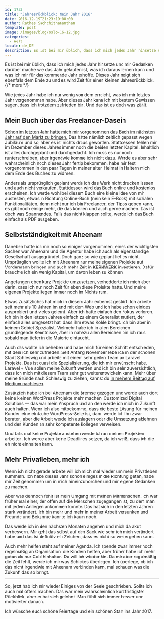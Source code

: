 ```yaml
---
id: 1733
title: "Jahresrückblick: Mein Jahr 2016"
date: 2016-12-19T21:23:19+00:00
author: Rathes Sachchithananthan
template: post
image: /images/blog/oslo-16-12.jpg
categories:
  - Welt
locale: de_DE
description: Es ist bei mir üblich, dass ich mich jedes Jahr hinsetze und mir Gedanken darüber mache wie das Jahr gelaufen ist, was ich daraus lernen kann und was ich mir für das kommende Jahr erhoffe. Dieses Jahr neigt sich ebenfalls dem Ende zu und es wird Zeit für einen kleinen Jahresrückblick.
---
```


Es ist bei mir üblich, dass ich mich jedes Jahr hinsetze und mir Gedanken darüber mache wie das Jahr gelaufen ist, was ich daraus lernen kann und was ich mir für das kommende Jahr erhoffe. Dieses Jahr neigt sich ebenfalls dem Ende zu und es wird Zeit für einen kleinen Jahresrückblick.{/* more */}

Wie jedes Jahr habe ich nur wenig von dem erreicht, was ich mir letztes Jahr vorgenommen habe. Aber dieses Jahr kann ich mit bestem Gewissen sagen, dass ich trotzdem zufrieden bin. Und das ist es doch was zählt.

## Mein Buch über das Freelancer-Dasein

[Schon im letzten Jahr hatte mich mir vorgenommen das Buch im nächsten Jahr auf den Markt zu bringen.](/blog/de/review-2015/) Das hätte nämlich zeitlich gepasst wegen Jubiläum und so, aber es ist nichts draus geworden. Stattdessen fehlen mir im Dezember dieses Jahres immer noch die beiden letzten Kapitel. Inhaltlich ist alles durchgeplant und durchgedacht. Ich muss es nur noch runterschreiben, aber irgendwie komme ich nicht dazu. Werde es aber sehr wahrscheinlich noch dieses Jahr fertig bekommen, habe mir fest vorgenommen in den paar Tagen in meiner alten Heimat in Haltern mich dem Ende des Buches zu widmen.

Anders als ursprünglich geplant werde ich das Werk nicht drucken lassen und auch nicht verkaufen. Stattdessen wird das Buch online und kostenlos erscheinen. Ich werde wohl bei diesem Buch eine kleine Idee von mir austesten, etwas in Richtung Online-Buch (nein kein E-Book) mit sozialen Funktionalitäten, denn nicht nur ich bin Freelancer, der Tipps geben kann, es gibt noch einige mehr, die das können und auch gerne machen. Das ist doch was Spannendes. Falls das nicht klappen sollte, werde ich das Buch einfach als PDF ausgeben.

## Selbstständigkeit mit Aheenam

Daneben hatte ich mir noch so einiges vorgenommen, eines der wichtigsten Sachen war Aheenam und die Agentur habe ich auch als eigenständige Gesellschaft ausgegründet. Doch ganz so wie geplant lief es nicht. Ursprünglich wollte ich mit Aheenam nur meine eigenen Projekte auf Vordermann bringen und auch mehr Zeit in [KERNWERK](https://kernwerk.de/) investieren. Dafür brauchte ich ein wenig Kapital, um davon leben zu können.

Angefangen eben kurz Projekte umzusetzen, verhedderte ich mich aber darin, dass ich nur noch Zeit für eben diese Projekte hatte. Und meine eigenen Projekte liegen immer noch im Nichts rum.

Etwas Zusätzliches hat mich in diesem Jahr extremst gestört. Ich arbeite seit mehr als 10 Jahren im und mit dem Web und ich habe schon einiges ausprobiert und vieles gelernt. Aber ich hatte einfach den Fokus verloren. Ich bin in den letzten Jahren einfach zu einem Generalist mutiert, der einfach alles umgesetzt hat, dass ihm etwas Kohle bringt. Ich bin aber in keinem Gebiet Spezialist. Vielmehr habe ich in allen Bereichen grundlegende Kenntnisse, aber in nahezu allen Bereichen bin ich raus sobald man tiefer in die Materie eintaucht.

Auch das wollte ich beheben und habe mich für einen Schritt entschieden, mit dem ich sehr zufrieden. Seit Anfang November lebe ich in der schönen Stadt Schleswig und arbeite mit einem sehr geilen Team an Laravel Projekte. Das ist quasi die Spezialisierung, die ich mir erwünscht habe. Laravel + Vue sollen meine Zukunft werden und ich bin sehr zuversichtlich, dass ich mich mit diesem Team sehr gut weiterentwickeln kann. Mehr über meine Gründe nach Schleswig zu ziehen, kannst du [in meinem Beitrag auf Medium nachlesen](https://medium.com/@rathes/pivot-in-leben-warum-ich-mich-entschied-nach-schleswig-zu-ziehen-dbb268db09a6#.1b5fgt1dc).

Zusätzlich habe ich bei Aheenam die Bremse gezogen und werde auch dort keine kleinen WordPress Projekte mehr machen. Customized Digital Solutions — das war mein Anspruch und an den werde ich mich in Zukunft auch halten. Wenn ich also mitbekomme, dass die beste Lösung für meinen Kunden eine einfache WordPress-Seite ist, dann werde ich ihn zwar beraten, aber die Arbeit werde ich auslagern oder die Umsetzung ablehnen und den Kunden an sehr kompetente Kollegen verweisen.

Und falls mal keine Projekte anstehen werde ich an meinen Projekten arbeiten. Ich werde aber keine Deadlines setzen, da ich weiß, dass ich die eh nicht einhalten kann.

## Mehr Privatleben, mehr ich

Wenn ich nicht gerade arbeite will ich mich mal wieder um mein Privatleben kümmern. Ich habe dieses Jahr schon einiges in die Richtung getan, habe mir Zeit genommen um in mich hineinzuhorchen und mir eigene Gedanken zu machen.

Aber was dennoch fehlt ist mein Umgang mit meinen Mitmenschen. Ich war früher mal einer, der offen auf die Menschen zugegangen ist, zu dem man mit jedem Anliegen ankommen konnte. Das hat sich in den letzten Jahren stark verändert. Ich bin mehr und mehr in meiner Arbeit versunken und Freunde und Bekannte kannte ich kaum noch.

Das werde ich in den nächsten Monaten angehen und mich da akut verbessern. Mir geht das selbst auf den Sack wie sehr ich mich verändert habe und das ist definitiv ein Zeichen, dass es nicht so weitergehen kann.

Auch mehr helfen steht auf meiner Agenda. Ich spende zwar immer noch regelmäßig an Organisation, die Kindern helfen, aber früher habe ich mehr getan als nur Geld hinhalten. Da will ich wieder hin. Da mir aber regelmäßig die Zeit fehlt, werde ich mir was Schickes überlegen. Ich überlege, ob ich das nicht irgendwie mit Aheenam verbinden kann, mal schauen was die Zukunft das so bringt.

---

So, jetzt hab ich mir wieder Einiges von der Seele geschrieben. Sollte ich auch mal öfters machen. Das war mein wahrscheinlich kurzfristigster Rückblick, aber er hat sich gelohnt. Man fühlt sich immer besser und motivierter danach.

Ich wünsche euch schöne Feiertage und ein schönen Start ins Jahr 2017.

